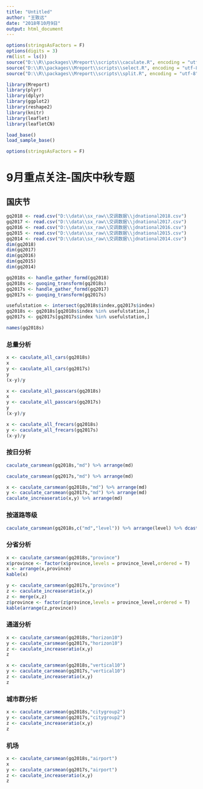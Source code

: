 ```yaml
---
title: "Untitled"
author: "王致远"
date: "2018年10月9日"
output: html_document
---
```


```r
options(stringsAsFactors = F)
options(digits = 3)
rm(list = ls())
source("D:\\R\\packages\\Mreport\\scripts\\caculate.R", encoding = "utf-8")
source("D:\\R\\packages\\Mreport\\scripts\\select.R", encoding = "utf-8")
source("D:\\R\\packages\\Mreport\\scripts\\split.R", encoding = "utf-8")
```

```r
library(Mreport)
library(plyr)
library(dplyr)
library(ggplot2)
library(reshape2)
library(knitr)
library(leaflet)
library(leafletCN)
```

```r
load_base()
load_sample_base()
```


```r
options(stringsAsFactors = F)
```


# 9月重点关注-国庆中秋专题

## 国庆节

```r
gq2018 <- read.csv("D:\\data\\sx_raw\\交调数据\\jdnational2018.csv")
gq2017 <- read.csv("D:\\data\\sx_raw\\交调数据\\jdnational2017.csv")
gq2016 <- read.csv("D:\\data\\sx_raw\\交调数据\\jdnational2016.csv")
gq2015 <- read.csv("D:\\data\\sx_raw\\交调数据\\jdnational2015.csv")
gq2014 <- read.csv("D:\\data\\sx_raw\\交调数据\\jdnational2014.csv")
dim(gq2018)
dim(gq2017)
dim(gq2016)
dim(gq2015)
dim(gq2014)
```

```r
gq2018s <- handle_gather_formd(gq2018)
gq2018s <- guoqing_transform(gq2018s)
gq2017s <- handle_gather_formd(gq2017)
gq2017s <- guoqing_transform(gq2017s)
```

```r
usefulstation <- intersect(gq2018s$index,gq2017s$index)
gq2018s <- gq2018s[gq2018s$index %in% usefulstation,]
gq2017s <- gq2017s[gq2017s$index %in% usefulstation,]
```


```r
names(gq2018s)
```

### 总量分析

```r
x <- caculate_all_cars(gq2018s)
x
y <- caculate_all_cars(gq2017s)
y
(x-y)/y
```

```r
x <- caculate_all_passcars(gq2018s)
x
y <- caculate_all_passcars(gq2017s)
y
(x-y)/y
```

```r
x <- caculate_all_frecars(gq2018s)
y <- caculate_all_frecars(gq2017s)
(x-y)/y
```


### 按日分析

```r
caculate_carsmean(gq2018s,"md") %>% arrange(md)
```

```r
caculate_carsmean(gq2017s,"md") %>% arrange(md)
```

```r
x <- caculate_carsmean(gq2018s,"md") %>% arrange(md)
y <- caculate_carsmean(gq2017s,"md") %>% arrange(md)
caculate_increaseratio(x,y) %>% arrange(md)
```

### 按道路等级

```r
caculate_carsmean(gq2018s,c("md","level")) %>% arrange(level) %>% dcast(md~level) %>% kable()
```



### 分省分析

```r
x <- caculate_carsmean(gq2018s,"province")
x$province <- factor(x$province,levels = province_level,ordered = T)
x <- arrange(x,province)
kable(x)
```

```r
y <- caculate_carsmean(gq2017s,"province")
z <- caculate_increaseratio(x,y)
z <- merge(x,z)
z$province <- factor(z$province,levels = province_level,ordered = T)
kable(arrange(z,province))
```

### 通道分析

```r
x <- caculate_carsmean(gq2018s,"horizon10")
y <- caculate_carsmean(gq2017s,"horizon10")
z <- caculate_increaseratio(x,y)
z
```

```r
x <- caculate_carsmean(gq2018s,"vertical10")
y <- caculate_carsmean(gq2017s,"vertical10")
z <- caculate_increaseratio(x,y)
z
```

### 城市群分析

```r
x <- caculate_carsmean(gq2018s,"citygroup2")
y <- caculate_carsmean(gq2017s,"citygroup2")
z <- caculate_increaseratio(x,y)
z
```

### 机场

```r
x <- caculate_carsmean(gq2018s,"airport")
x
y <- caculate_carsmean(gq2017s,"airport")
z <- caculate_increaseratio(x,y)
z
```


